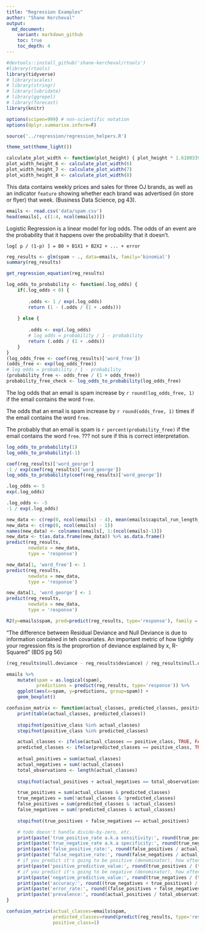 ```yaml
---
title: "Regression Examples"
author: "Shane Kercheval"
output:
  md_document:
    variant: markdown_github
    toc: true
    toc_depth: 4
---
```


```r
#devtools::install_github('shane-kercheval/rtools')
#library(rtools)
library(tidyverse)
# library(scales)
# library(stringr)
# library(lubridate)
# library(ggrepel)
# library(forecast)
library(knitr)

options(scipen=999) # non-scientific notation
options(dplyr.summarise.inform=F)

source('../regression/regression_helpers.R')

theme_set(theme_light())

calculate_plot_width <- function(plot_height) { plot_height * 1.61803398875 }
plot_width_height_6 <- calculate_plot_width(6)
plot_width_height_7 <- calculate_plot_width(7)
plot_width_height_8 <- calculate_plot_width(8)
```

This data contains weekly prices and sales for three OJ brands, as well as an indicator `feature` showing whether each brand was advertised (in store or flyer) that week. (Business Data Science, pg 43).

```r
emails <- read.csv('data/spam.csv')
head(emails[, c(1:4, ncol(emails))])
```

Logistic Regression is a linear model for log odds. The odds of an event are the probability that it happens over the probability that it doesn't.

`log[ p / (1-p) ] = B0 + B1X1 + B2X2 + ... + error`

```r
reg_results <- glm(spam ~ ., data=emails, family='binomial')
summary(reg_results)
```

```r
get_regression_equation(reg_results)
```

```r
log_odds_to_probability <- function(.log_odds) {
    if(.log_odds < 0) {
        
        .odds <- 1 / exp(.log_odds)
        return (1 - (.odds / (1 + .odds)))
        
    } else {
    
        .odds <- exp(.log_odds)
        # log odds = probability / 1 - probability
        return (.odds / (1 + .odds))
    }
}
(log_odds_free <- coef(reg_results)['word_free'])
(odds_free <- exp(log_odds_free))
# log odds = probability / 1 - probability
(probability_free <- odds_free / (1 + odds_free))
probability_free_check <- log_odds_to_probability(log_odds_free)
```

The log odds that an email is spam increase by ``r round(log_odds_free, 1)`` if the email contains the word `free`.

The odds that an email is spam increase by ``r round(odds_free, 1)`` times if the email contains the word `free`.

The probably that an email is spam is ``r percent(probability_free)`` if the email contains the word `free`. ??? not sure if this is correct interpretation.

```r
log_odds_to_probability(1)
log_odds_to_probability(-1)
```

```r
coef(reg_results)['word_george']
-1 / exp(coef(reg_results)['word_george'])
log_odds_to_probability(coef(reg_results)['word_george'])
```

```r
.log_odds <- 5
exp(.log_odds)

.log_odds <- -5
-1 / exp(.log_odds)
```

```r
new_data <- c(rep(0, ncol(emails) - 4), mean(emails$capital_run_length_average), mean(emails$capital_run_length_longest), mean(emails$capital_run_length_total))
new_data <- c(rep(0, ncol(emails) - 1))
names(new_data) <- colnames(emails[, 1:(ncol(emails)-1)])
new_data <- t(as.data.frame(new_data)) %>% as.data.frame()
predict(reg_results,
        newdata = new_data,
        type = 'response')

new_data[1, 'word_free'] <- 1
predict(reg_results,
        newdata = new_data,
        type = 'response')

new_data[1, 'word_george'] <- 1
predict(reg_results,
        newdata = new_data,
        type = 'response')
```

```r
R2(y=emails$spam, pred=predict(reg_results, type='response'), family = 'binomial')
```

"The difference between Residual Deviance and Null Deviance is due to information contained in teh covariates. An important metric of how tightly your regression fits is the proprortion of deviance explained by x, R-Squared" (BDS pg 56)

```r
(reg_results$null.deviance - reg_results$deviance) / reg_results$null.deviance
```

```r
emails %>%
    mutate(spam = as.logical(spam),
           predictions = predict(reg_results, type='response')) %>%
    ggplot(aes(x=spam, y=predictions, group=spam)) +
    geom_boxplot()
```

```r
confusion_matrix <- function(actual_classes, predicted_classes, positive_class) {
    print(table(actual_classes, predicted_classes))
    
    stopifnot(positive_class %in% actual_classes)
    stopifnot(positive_class %in% predicted_classes)

    actual_classes <- ifelse(actual_classes == positive_class, TRUE, FALSE)
    predicted_classes <- ifelse(predicted_classes == positive_class, TRUE, FALSE)
    
    actual_positives = sum(actual_classes)
    actual_negatives = sum(!actual_classes)
    total_observations <- length(actual_classes)
    
    stopifnot(actual_positives + actual_negatives == total_observations)

    true_positives = sum(actual_classes & predicted_classes)
    true_negatives = sum(!actual_classes & !predicted_classes)
    false_positives = sum(predicted_classes & !actual_classes)
    false_negatives = sum(!predicted_classes & actual_classes)
    
    stopifnot(true_positives + false_negatives == actual_positives)

    # todo doesn't handle divide-by-zero, etc.
    print(paste('true_positive_rate a.k.a sensitivity:', round(true_positives / actual_positives, 4)))
    print(paste('true_negative_rate a.k.a specificity:', round(true_negatives / actual_negatives, 4)))
    print(paste('false_positive_rate:', round(false_positives / actual_negatives, 4)))
    print(paste('false_negative_rate:', round(false_negatives / actual_positives, 4)))
    # if you predict it's going to be positive (denominator), how often is it (numerator)?
    print(paste('positive_predictive_value:', round(true_positives / (true_positives + false_positives), 4)))
    # if you predict it's going to be negative (denominator), how often is it (numerator)?
    print(paste('negative_predictive_value:', round(true_negatives / (true_negatives + false_negatives), 4)))
    print(paste('accuracy:', round((true_negatives + true_positives) / total_observations, 4)))
    print(paste('error_rate:', round((false_positives + false_negatives) / total_observations, 4)))
    print(paste('prevalence:', round(actual_positives / total_observations, 4)))
}
```

```r
confusion_matrix(actual_classes=emails$spam,
                 predicted_classes=round(predict(reg_results, type='response')),
                 positive_class=1)
```
